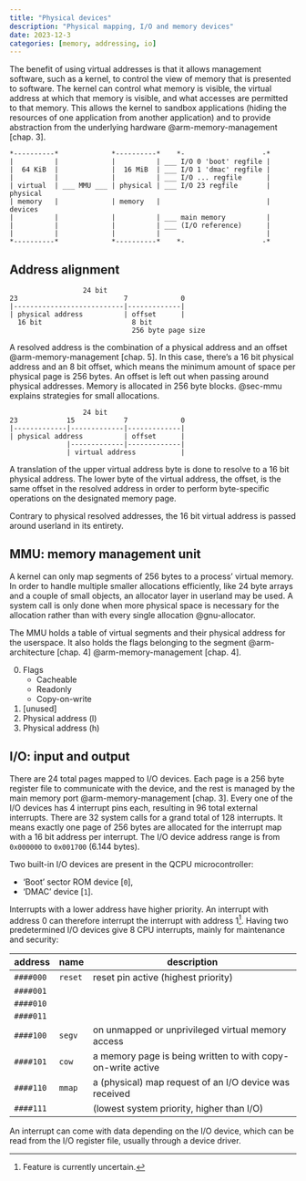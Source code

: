 ```yaml
---
title: "Physical devices"
description: "Physical mapping, I/O and memory devices"
date: 2023-12-3
categories: [memory, addressing, io]
---
```


The benefit of using virtual addresses is that it allows management software,
such as a kernel, to control the view of memory that is presented to software.
The kernel can control what memory is visible, the virtual address at which that
memory is visible, and what accesses are permitted to that memory. This allows
the kernel to sandbox applications (hiding the resources of one application from
another application) and to provide abstraction from the underlying hardware
@arm-memory-management [chap. 3].

```
*----------*             *----------*    *-                   -*
|          |             |          | ___ I/O 0 'boot' regfile |
|  64 KiB  |             |  16 MiB  | ___ I/O 1 'dmac' regfile |
|          |             |          | ___ I/O ... regfile      |
| virtual  | ___ MMU ___ | physical | ___ I/O 23 regfile       | physical
| memory   |             | memory   |                          | devices
|          |             |          | ___ main memory          |
|          |             |          | ___ (I/O reference)      |
|          |             |          |                          |
*----------*             *----------*    *-                   -*
```

## Address alignment

```
                  24 bit
23                          7             0
|---------------------------|-------------|
| physical address          | offset      |
  16 bit                      8 bit
                              256 byte page size

```

A resolved address is the combination of a physical address and an offset
@arm-memory-management [chap. 5]. In this case, there's a 16 bit physical
address and an 8 bit offset, which means the minimum amount of space per
physical page is 256 bytes. An offset is left out when passing around physical
addresses. Memory is allocated in 256 byte blocks. @sec-mmu explains strategies
for small allocations.

```
                  24 bit
23            15            7             0
|-------------|-------------|-------------|
| physical address          | offset      |
              |-------------|-------------|
              | virtual address           |

```

A translation of the upper virtual address byte is done to resolve to a 16 bit
physical address. The lower byte of the virtual address, the offset, is the same
offset in the resolved address in order to perform byte-specific operations on
the designated memory page.

Contrary to physical resolved addresses, the 16 bit virtual address is passed
around userland in its entirety.

## MMU: memory management unit {#sec-mmu}

A kernel can only map segments of 256 bytes to a process' virtual memory. In
order to handle multiple smaller allocations efficiently, like 24 byte arrays
and a couple of small objects, an allocator layer in userland may be used. A
system call is only done when more physical space is necessary for the
allocation rather than with every single allocation @gnu-allocator.

The MMU holds a table of virtual segments and their physical address for the
userspace. It also holds the flags belonging to the segment @arm-architecture
[chap. 4] @arm-memory-management [chap. 4].

0. Flags
    - Cacheable
    - Readonly
    - Copy-on-write
1. [unused]
2. Physical address (l)
3. Physical address (h)

## I/O: input and output

There are 24 total pages mapped to I/O devices. Each page is a 256 byte register
file to communicate with the device, and the rest is managed by the main memory
port @arm-memory-management [chap. 3]. Every one of the I/O devices has 4
interrupt pins each, resulting in 96 total external interrupts. There are 32
system calls for a grand total of 128 interrupts. It means exactly one page of
256 bytes are allocated for the interrupt map with a 16 bit address per
interrupt. The I/O device address range is from `0x000000` to `0x001700` (6.144
bytes).

Two built-in I/O devices are present in the QCPU microcontroller:

* 'Boot' sector ROM device [`0`],
* 'DMAC' device [`1`].

Interrupts with a lower address have higher priority. An interrupt with address
0 can therefore interrupt the interrupt with address 1[^1]. Having two
predetermined I/O devices give 8 CPU interrupts, mainly for maintenance and
security:

| address   | name    | description                                                 |
|-----------+---------+-------------------------------------------------------------|
| `####000` | `reset` | reset pin active (highest priority)                         |
| `####001` |         |                                                             |
| `####010` |         |                                                             |
| `####011` |         |                                                             |
| `####100` | `segv`  | on unmapped or unprivileged virtual memory access           |
| `####101` | `cow`   | a memory page is being written to with copy-on-write active |
| `####110` | `mmap`  | a (physical) map request of an I/O device was received      |
| `####111` |         | (lowest system priority, higher than I/O)                   |

An interrupt can come with data depending on the I/O device, which can be read
from the I/O register file, usually through a device driver.

[^1]: Feature is currently uncertain.
